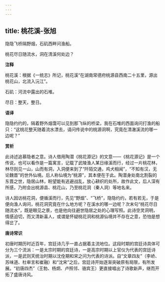 ```yaml
---
---
---
```

title: 桃花溪-张旭
---

隐隐飞桥隔野烟，石矶西畔问渔船。

桃花尽日随流水，洞在清溪何处边？

**注释**

桃花溪：根据《一统志》所记，桃花溪“在湖南常德府桃源县西南二十五里，源出桃花山，北流入沅江”。

石矶：河流中露出的石堆。

尽日：整天，整日。

**语译**

隐隐约约的，隔着野外烟霭可以见到那飞纵的桥梁，我在石堆的西面询问打渔的船只：“这桃花整天随着流水漂去，请问传说中的桃源洞啊，究竟在清澈溪流的哪一边呢？”

**赏析**

此诗述追慕隐者之意。诗人借用陶潜《桃花源记》的文意——《桃花源记》是一个传说，也可以看作是一篇寓言，记载了武陵渔人某日缘溪而行，经过一片桃花林，林尽则见一山，山而有洞，入洞便来到了“阡陌交通，鸡犬相闻”，“不知有汉，无论魏晋”的世外仙境。后人称仙境为“桃源”，其本便在于此。陶潜身处南北割裂的东晋之世，隐居山林，盼望能有逃避战乱，放心耕织的处所，故作此文，后人深有所感，乃附会出桃源县、桃花山，乃至桃花洞（秦人洞）等地名来。

诗人因访桃花洞，便循溪而行，先见“野烟”、“飞桥”，隐隐约约，若有若无，于是便向渔人询问，桃花洞究竟在什么地方呢？在溪水的哪一边呢？次末句“桃花尽日随流水”，既是眼见之景，也是他向往避世隐居之处的心理写照。此诗空灵洞明，情感迫切，而又清新喜人，或谓是怀疑桃花洞和桃源仙境并不存在之意，恐怕是想得岔了。

**唐诗常识**

初唐时期历时近百年，宫廷诗几乎一直占据着主流地位。这段时期的宫廷诗具体可分为三个流派：一是太宗时期的宫廷诗，一是高宗时期以上官仪为代表的宫廷诗派，一是武则天统治时期以沈佺期和宋之问为代表的诗派。自“文章四友”（李峤、苏味道、杜审言和崔融）和“沈宋”之后，宫廷诗开始逐渐突破原有局限，有所发展。“初唐四杰”（王勃、杨炯、卢照邻、骆宾王）更直接唱出了诗歌新声，继而开拓了盛唐诗风。